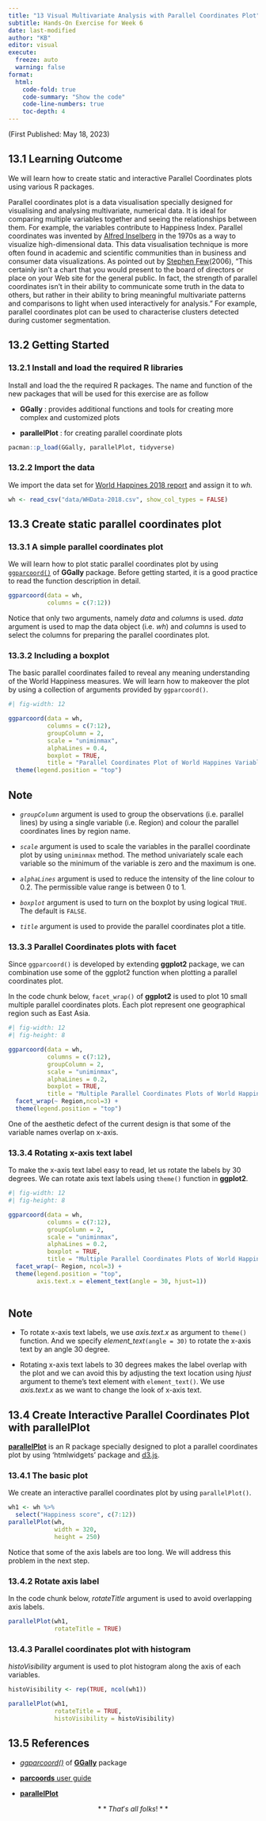 ```yaml
---
title: "13 Visual Multivariate Analysis with Parallel Coordinates Plot"
subtitle: Hands-On Exercise for Week 6
date: last-modified
author: "KB"
editor: visual
execute:
  freeze: auto 
  warning: false
format:
  html:
    code-fold: true
    code-summary: "Show the code"
    code-line-numbers: true
    toc-depth: 4
---
```


(First Published: May 18, 2023)

## 13.1 Learning Outcome

We will learn how to create static and interactive Parallel Coordinates plots using various R packages.

Parallel coordinates plot is a data visualisation specially designed for visualising and analysing multivariate, numerical data. It is ideal for comparing multiple variables together and seeing the relationships between them. For example, the variables contribute to Happiness Index. Parallel coordinates was invented by [Alfred Inselberg](http://www.math.tau.ac.il/~aiisreal/) in the 1970s as a way to visualize high-dimensional data. This data visualisation technique is more often found in academic and scientific communities than in business and consumer data visualizations. As pointed out by [Stephen Few](https://www.perceptualedge.com/articles/b-eye/parallel_coordinates.pdf)(2006), "This certainly isn't a chart that you would present to the board of directors or place on your Web site for the general public. In fact, the strength of parallel coordinates isn't in their ability to communicate some truth in the data to others, but rather in their ability to bring meaningful multivariate patterns and comparisons to light when used interactively for analysis." For example, parallel coordinates plot can be used to characterise clusters detected during customer segmentation.

## 13.2 Getting Started

### 13.2.1 Install and load the required R libraries

Install and load the the required R packages. The name and function of the new packages that will be used for this exercise are as follow

-   **GGally** : provides additional functions and tools for creating more complex and customized plots

-   **parallelPlot** : for creating parallel coordinate plots

```r
pacman::p_load(GGally, parallelPlot, tidyverse)
```

### 13.2.2 Import the data

We import the data set for [World Happines 2018 report](https://worldhappiness.report/ed/2018/) and assign it to *wh.*

```r
wh <- read_csv("data/WHData-2018.csv", show_col_types = FALSE)
```

## 13.3 Create static parallel coordinates plot

### 13.3.1 A simple parallel coordinates plot

We will learn how to plot static parallel coordinates plot by using [`ggparcoord()`](https://ggobi.github.io/ggally/reference/ggparcoord.html) of **GGally** package. Before getting started, it is a good practice to read the function description in detail.

```r
ggparcoord(data = wh, 
           columns = c(7:12))
```

Notice that only two arguments, namely *data* and *columns* is used. *data* argument is used to map the data object (i.e. *wh*) and *columns* is used to select the columns for preparing the parallel coordinates plot.

### 13.3.2 Including a boxplot

The basic parallel coordinates failed to reveal any meaning understanding of the World Happiness measures. We will learn how to makeover the plot by using a collection of arguments provided by `ggparcoord()`.

```r
#| fig-width: 12

ggparcoord(data = wh, 
           columns = c(7:12), 
           groupColumn = 2,
           scale = "uniminmax",
           alphaLines = 0.4,
           boxplot = TRUE, 
           title = "Parallel Coordinates Plot of World Happines Variables") +
  theme(legend.position = "top")
```

::: callout-note
## Note

-   *`groupColumn`* argument is used to group the observations (i.e. parallel lines) by using a single variable (i.e. Region) and colour the parallel coordinates lines by region name.

-   *`scale`* argument is used to scale the variables in the parallel coordinate plot by using `uniminmax` method. The method univariately scale each variable so the minimum of the variable is zero and the maximum is one.

-   *`alphaLines`* argument is used to reduce the intensity of the line colour to 0.2. The permissible value range is between 0 to 1.

-   *`boxplot`* argument is used to turn on the boxplot by using logical `TRUE`. The default is `FALSE`.

-   *`title`* argument is used to provide the parallel coordinates plot a title.
:::

### 13.3.3 Parallel Coordinates plots with facet

Since `ggparcoord()` is developed by extending **ggplot2** package, we can combination use some of the ggplot2 function when plotting a parallel coordinates plot.

In the code chunk below, `facet_wrap()` of **ggplot2** is used to plot 10 small multiple parallel coordinates plots. Each plot represent one geographical region such as East Asia.

```r
#| fig-width: 12
#| fig-height: 8

ggparcoord(data = wh, 
           columns = c(7:12), 
           groupColumn = 2,
           scale = "uniminmax",
           alphaLines = 0.2,
           boxplot = TRUE, 
           title = "Multiple Parallel Coordinates Plots of World Happines Variables by Region") +
  facet_wrap(~ Region,ncol=3) +
  theme(legend.position = "top")
```

One of the aesthetic defect of the current design is that some of the variable names overlap on x-axis.

### 13.3.4 Rotating x-axis text label

To make the x-axis text label easy to read, let us rotate the labels by 30 degrees. We can rotate axis text labels using `theme()` function in **ggplot2**.

```r
#| fig-width: 12
#| fig-height: 8

ggparcoord(data = wh, 
           columns = c(7:12), 
           groupColumn = 2,
           scale = "uniminmax",
           alphaLines = 0.2,
           boxplot = TRUE, 
           title = "Multiple Parallel Coordinates Plots of World Happines Variables by Region") +
  facet_wrap(~ Region, ncol=3) +
  theme(legend.position = "top",
        axis.text.x = element_text(angle = 30, hjust=1))
  
```

::: callout-note
## Note

-   To rotate x-axis text labels, we use *axis.text.x* as argument to `theme()` function. And we specify *element_text*`(angle = 30)` to rotate the x-axis text by an angle 30 degree.

-   Rotating x-axis text labels to 30 degrees makes the label overlap with the plot and we can avoid this by adjusting the text location using *hjust* argument to theme's text element with `element_text()`. We use *axis.text.x* as we want to change the look of x-axis text.
:::

## 13.4 Create Interactive Parallel Coordinates Plot with **parallelPlot**

[**parallelPlot**](https://cran.r-project.org/web/packages/parallelPlot/) is an R package specially designed to plot a parallel coordinates plot by using 'htmlwidgets' package and [d3.js](https://d3js.org/).

### 13.4.1 The basic plot

We create an interactive parallel coordinates plot by using `parallelPlot()`.

```r

wh1 <- wh %>%
  select("Happiness score", c(7:12))
parallelPlot(wh,
             width = 320,
             height = 250)
```

Notice that some of the axis labels are too long. We will address this problem in the next step.

### 13.4.2 Rotate axis label

In the code chunk below, *rotateTitle* argument is used to avoid overlapping axis labels.

```r
parallelPlot(wh1,
             rotateTitle = TRUE)
```

### 13.4.3 Parallel coordinates plot with histogram

*histoVisibility* argument is used to plot histogram along the axis of each variables.

```r
histoVisibility <- rep(TRUE, ncol(wh1))

parallelPlot(wh1,
             rotateTitle = TRUE,
             histoVisibility = histoVisibility)
```

## 13.5 References

-   [*ggparcoord()*](http://ggobi.github.io/ggally/reference/ggparcoord.html) of [**GGally**](http://ggobi.github.io/ggally/) package

-   [**parcoords** user guide](https://cran.r-project.org/web/packages/parcoords/parcoords.pdf)

-   [**parallelPlot**](https://cran.r-project.org/web/packages/parallelPlot/parallelPlot.pdf)

::: {style="text-align: center"}
$**That's$ $all$ $folks!**$
:::
